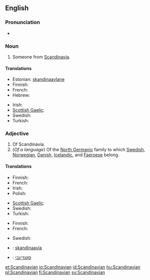 {{wikipedia}}
==English==

===Pronunciation===
* {{audio|en-us-Scandinavian.ogg|Audio (US)}}

===Noun===
{{en-noun}}

# Someone from [[Scandinavia]].

====Translations====
{{trans-top|someone from Scandinavia}}
* Estonian: [[skandinaavlane]]
* Finnish: {{t+|fi|skandinaavi}}
* French: {{t+|fr|scandinave}}
* Hebrew: {{t+|he|סקנדינבי}}
{{trans-mid}}
* Irish: {{t-|ga|Lochlannach|m|xs=Irish}}
* [[Scottish Gaelic]]: {{t-|gd|Lochlannach|m|xs=Scottish Gaelic}}
* Swedish: {{t-|sv|skandinav|c}}
* Turkish: {{t|tr|İskandinavyalı}}
{{trans-bottom}}

===Adjective===
{{en-adj}}

# Of Scandinavia.
# (''Of a language'') Of the [[North Germanic]] family to which [[Swedish]], [[Norwegian]], [[Danish]], [[Icelandic]], and [[Faeroese]] belong.

====Translations====
{{trans-top|of Scandinavia}}
* Finnish: {{t-|fi|skandinaavinen}}
* French: {{t+|fr|scandinave}}
* Irish: {{t-|ga|Lochlannach|xs=Irish}}
* Polish: {{t+|pl|skandynawski|m}}
{{trans-mid}}
* [[Scottish Gaelic]]: {{t-|gd|Lochlannach|xs=Scottish Gaelic}}
* Swedish: {{t+|sv|skandinavisk}}
* Turkish: {{t|tr|İskandinav}}
{{trans-bottom}}

{{trans-top|of the North Germanic family of languages}}
* Finnish: {{t-|fi|skandinaavinen}}
* French: {{t+|fr|scandinave}}
{{trans-mid}}
* Swedish: {{t+|sv|skandinavisk}}
{{trans-bottom}}

{{checktrans-top}}
* {{ttbc|Estonian}}: [[skandinaavia]]
* {{ttbc|Hebrew}}: [[סקנדינבי]]
{{trans-bottom}}

[[et:Scandinavian]]
[[io:Scandinavian]]
[[id:Scandinavian]]
[[hu:Scandinavian]]
[[pl:Scandinavian]]
[[fi:Scandinavian]]
[[sv:Scandinavian]]